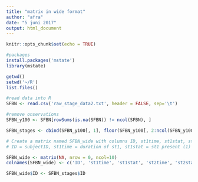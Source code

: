 ```yaml
---
title: "matrix in wide format"
author: "afra"
date: "5 juni 2017"
output: html_document
---
```


```r
knitr::opts_chunk$set(echo = TRUE)
```

```r
#packages
install.packages('mstate')
library(mstate)
```

```r
getwd()
setwd('~/R')
list.files()
```

```r
#read data into R
SFBN <- read.csv('raw_stage_data2.txt', header = FALSE, sep='\t')
```

```r
#remove onservations 
SFBN_y100 <- SFBN[rowSums(is.na(SFBN)) != ncol(SFBN), ]
```

```r
SFBN_stages <- cbind(SFBN_y100[, 1], floor(SFBN_y100[, 2:ncol(SFBN_y100)] / 10))
```

```r
# Create a matrix named SFBN_wide with columns ID, st1time, st1stat, st2time, st2stat, st3time, st3stat, st4time, st4stat, and covariate 2abc
# ID = subjectID, st1time = duration of st1, st1stat = st1 present (1) or absent (0)

SFBN_wide <- matrix(NA, nrow = 0, ncol=10)
colnames(SFBN_wide) <- c('ID', 'st1time', 'st1stat', 'st2time', 'st2stat', 'st3time', 'st3stat', 'st4time', 'st4stat', '2abc')

SFBN_wide$ID <- SFBN_stages$ID





```

